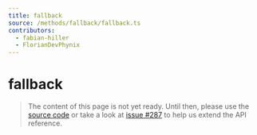 ```yaml
---
title: fallback
source: /methods/fallback/fallback.ts
contributors:
  - fabian-hiller
  - FlorianDevPhynix
---
```


# fallback

> The content of this page is not yet ready. Until then, please use the [source code](https://github.com/fabian-hiller/valibot/blob/main/library/src/methods/fallback/fallback.ts) or take a look at [issue #287](https://github.com/fabian-hiller/valibot/issues/287) to help us extend the API reference.
